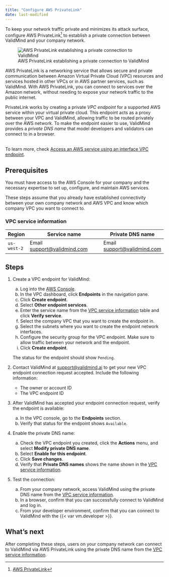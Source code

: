 ```yaml
---
title: "Configure AWS PrivateLink"
date: last-modified
---
```


To keep your network traffic private and minimizes its attack surface, configure AWS PrivateLink[^1] to establish a private connection between ValidMind and your company network.

![AWS PrivateLink establishing a private connection to ValidMind](aws-privatelink.png){fig-alt="A graphic showing AWS PrivateLink establishing a private connection to ValidMind"}

AWS PrivateLink is a networking service that allows secure and private communication between Amazon Virtual Private Cloud (VPC) resources and services hosted in other VPCs or in AWS partner services, such as ValidMind. With AWS PrivateLink, you can connect to services over the Amazon network, without needing to expose your network traffic to the public internet.

PrivateLink works by creating a private _VPC endpoint_ for a supported AWS service within your virtual private cloud. This endpoint acts as a proxy between your VPC and ValidMind, allowing traffic to be routed privately over the AWS network. To make the endpoint easier to use, ValidMind provides a _private DNS name_ that model developers and validators can connect to in a browser.  

::: {.callout-important title="The responsibility of setting up a VPC endpoint for AWS PrivateLink falls to your IT department, such as the cloud engineering, infrastructure, or security teams."}
 <br>
To learn more, check [Access an AWS service using an interface VPC endpoint](https://docs.aws.amazon.com/vpc/latest/privatelink/create-interface-endpoint.html#create-interface-endpoint).
:::

::: {.prereq}

## Prerequisites

You must have access to the AWS Console for your company and the necessary expertise to set up, configure, and maintain AWS services. 

These steps assume that you already have established connectivity between your own company network and AWS VPC and know which company VPC you want to connect to. 

### VPC service information

<!-- VM will provide one endpoint per region: us-east-1, us-west-2; eu-west-1; eu-central-1 
private.dev.vm.validmind.ai
private.prod.vm.validmind.ai

SOC 2 requires tracking access request for VPC endpoint
Recording: 46:00 FR InfoSec log in and set up endpoint > request pending, need to send endpoint ID and Owner (Account ID) to VM
51:00 VM login accept request pending for endpoint ID after verifying endpoint ID and Owner
56:00 FR InfoSec login
58:55 VM login to verify "Owner"
59:30 FR InfoSec login, verify the endpoint is available, enable private DNS names
1:03 FR Murat private DNS name is availabe, can log into the ValidMind UI
--->

| Region       | Service name                                            | Private DNS name             |
 ------------- | ------------------------------------------------------- | ---------------------------- |
| `us-west-2`    | Email <support@validmind.com> | Email <support@validmind.com> | 

<!--- | us-west-2    | com.amazonaws.vpce.us-west-2.vpce-svc-0b956fa3e03afa538 | [{{< var aws.privatelink >}}]({{< var aws.privatelink >}}) | --->
<!--- | us-east-1    | com.amazonaws.vpce.us-west-2.vpce-svc-0b956fa3e03afa538 | private.prod.vm.validmind.ai | --->
<!--- | eu-west-1    | com.amazonaws.vpce.us-west-2.vpce-svc-0b956fa3e03afa538 | private.prod.vm.validmind.ai | --->
<!--- | eu-central-1 | com.amazonaws.vpce.us-west-2.vpce-svc-0b956fa3e03afa538 | private.prod.vm.validmind.ai | --->

:::

## Steps

1. Create a VPC endpoint for ValidMind:

   a. Log into the [AWS Console](https://aws.amazon.com/console/). 
   b. In the VPC dashboard, click **Endpoints** in the navigation pane.
   c. Click **Create endpoint**.
   d. Select **Other endpoint services**.
   e. Enter the service name from the [VPC service information](#vpc-service-information) table and click **Verify service**.
   f. Select the company VPC that you want to create the endpoint in.
   g. Select the subnets where you want to create the endpoint network interfaces.
   h. Configure the security group for the VPC endpoint. Make sure to allow traffic between your network and the endpoint.
   i. Click **Create endpoint**.

   The status for the endpoint should show `Pending`.

2. Contact ValidMind at [support@validmind.ai](mailto:support@validmind.ai?subject=VPC%20Endpoint%20Connection%20Request) to get your new VPC endpoint connection request accepted. Include the following information:

   - The owner or account ID
   - The VPC endpoint ID

3. After ValidMind has accepted your endpoint connection request, verify the endpoint is available:

   a. In the VPC console, go to the **Endpoints** section.
   b. Verify that status for the endpoint shows `Available`.

4. Enable the private DNS name:
   a. Check the VPC endpoint you created, click the **Actions** menu, and select **Modify private DNS name**.
   b. Select **Enable for this endpoint**.
   c. Click **Save changes**.
   d. Verify that **Private DNS names** shows the name shown in the [VPC service information](#vpc-service-information).

5. Test the connection:

   a. From your company network, access ValidMind using the private DNS name from the [VPC service information](#vpc-service-information).
   b. In a browser, confirm that you can successfully connect to ValidMind and log in.
   c. From your developer environment, confirm that you can connect to ValidMind with the {{< var vm.developer >}}.


## What's next

After completing these steps, users on your company network can connect to ValidMind via AWS PrivateLink using the private DNS name from the [VPC service information](#vpc-service-information). 


<!-- FOOTNOTES -->

[^1]: [AWS PrivateLink](https://aws.amazon.com/privatelink/)
